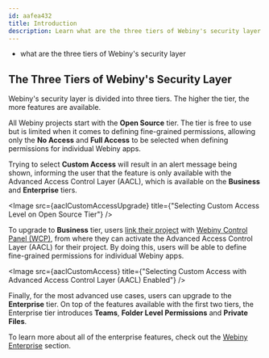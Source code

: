 ```yaml
---
id: aafea432
title: Introduction
description: Learn what are the three tiers of Webiny's security layer.
---
```



<WhatYouWillLearn>

  - what are the three tiers of Webiny's security layer

</WhatYouWillLearn>

## The Three Tiers of Webiny's Security Layer

Webiny's security layer is divided into three tiers. The higher the tier, the more features are available.

All Webiny projects start with the **Open Source** tier. The tier is free to use but is limited when it comes to defining fine-grained permissions, allowing only the **No Access** and **Full Access** to be selected when defining permissions for individual Webiny apps.

Trying to select **Custom Access** will result in an alert message being shown, informing the user that the feature is only available with the Advanced Access Control Layer (AACL), which is available on the **Business** and **Enterprise** tiers.

<Image src={aaclCustomAccessUpgrade} title={"Selecting Custom Access Level on Open Source Tier"} />

To upgrade to **Business** tier, users [link their project](/docs/{version}/wcp/link-a-project) with [Webiny Control Panel (WCP)](/docs/{version}/wcp/overview), from where they can activate the Advanced Access Control Layer (AACL) for their project. By doing this, users will be able to define fine-grained permissions for individual Webiny apps.

<Image
  src={aaclCustomAccess}
  title={"Selecting Custom Access with Advanced Access Control Layer (AACL) Enabled"}
/>

Finally, for the most advanced use cases, users can upgrade to the **Enterprise** tier. On top of the features available with the first two tiers, the Enterprise tier introduces **Teams**, **Folder Level Permissions** and **Private Files**.

<Alert>

  To learn more about all of the enterprise features, check out the [Webiny Enterprise](/docs/{version}/enterprise/multi-tenancy) section.

</Alert>
